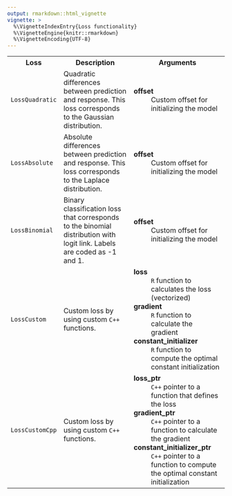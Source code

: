 ```yaml
---
output: rmarkdown::html_vignette
vignette: >
  %\VignetteIndexEntry{Loss functionality}
  %\VignetteEngine{knitr::rmarkdown}
  %\VignetteEncoding{UTF-8}
---
```



<table>
  <tr>
    <th>Loss</th>
    <th>Description</th>
    <th>Arguments</th>
  </tr>
  <tr>
    <td><code>LossQuadratic</code></td>
    <td>
      Quadratic differences between prediction and response. This loss corresponds to the Gaussian distribution.
    </td>
    <td>
      <dt><b>offset</b></dt> <dd>Custom offset for initializing the model</dd>
    </td>
  </tr>
  <tr>
    <td><code>LossAbsolute</code></td>
    <td>
      Absolute differences between prediction and response. This loss corresponds to the Laplace distribution.
    </td>
    <td>
      <dt><b>offset</b></dt> <dd>Custom offset for initializing the model</dd>
    </td>
  </tr>
  <tr>
    <td><code>LossBinomial</code></td>
    <td>
      Binary classification loss that corresponds to the binomial distribution with logit link. Labels are coded as -1 and 1.
    </td>
    <td>
      <dt><b>offset</b></dt> <dd>Custom offset for initializing the model</dd>
    </td>
  </tr>
  <tr>
    <td><code>LossCustom</code></td>
    <td>Custom loss by using custom <code>C++</code> functions.</td>
    <td>
      <dt><b>loss</b></dt> <dd><code>R</code> function to calculates the loss (vectorized)</dd>
      <dt><b>gradient</b></dt> <dd><code>R</code> function to calculate the gradient</dd>
      <dt><b>constant_initializer</b></dt> <dd><code>R</code> function to compute the optimal constant initialization</dd>
    </td>
  </tr>
  <tr>
    <td><code>LossCustomCpp</code></td>
    <td>Custom loss by using custom <code>C++</code> functions.</td>
    <td>
      <dt><b>loss_ptr</b></dt> <dd><code>C++</code> pointer to a function that defines the loss</dd>
      <dt><b>gradient_ptr</b></dt> <dd><code>C++</code> pointer to a function to calculate the gradient</dd>
      <dt><b>constant_initializer_ptr</b></dt> <dd><code>C++</code> pointer to a function to compute the optimal constant initialization</dd>
    </td>
  </tr>
</table>